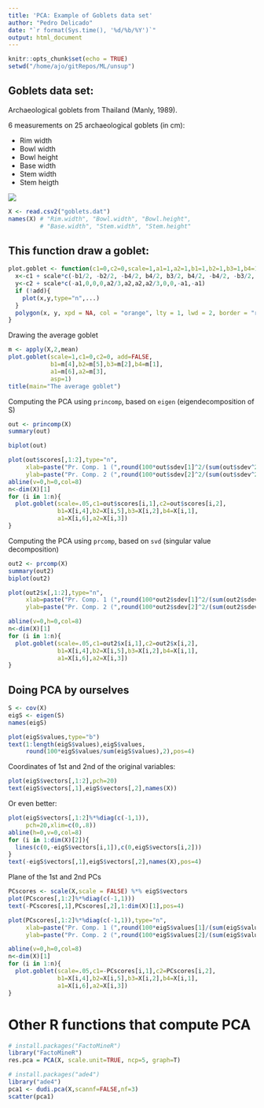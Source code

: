 ```yaml
---
title: 'PCA: Example of Goblets data set'
author: "Pedro Delicado"
date: "`r format(Sys.time(), '%d/%b/%Y')`"
output: html_document
---
```


```r
knitr::opts_chunk$set(echo = TRUE)
setwd("/home/ajo/gitRepos/ML/unsup")
```

## Goblets data set: 
Archaeological goblets from Thailand (Manly, 1989).

6 measurements on 25 archaeological goblets (in cm):

* Rim width 
* Bowl width 
* Bowl height
* Base width
* Stem width
* Stem heigth

![](https://www.duckhorn.com/assets/client/Image/blog/wine-glass-illustration2.jpg)

```r
X <- read.csv2("goblets.dat")
names(X) # "Rim.width", "Bowl.width", "Bowl.height", 
         # "Base.width", "Stem.width", "Stem.height"
```

## This function draw a goblet:

```r
plot.goblet <- function(c1=0,c2=0,scale=1,a1=1,a2=1,b1=1,b2=1,b3=1,b4=1,add=TRUE,...){
  x<-c1 + scale*c(-b1/2, -b2/2, -b4/2, b4/2, b3/2, b4/2, -b4/2, -b3/2, -b4/2, b2/2, b1/2, -b1/2) 
  y<-c2 + scale*c(-a1,0,0,0,a2/3,a2,a2,a2/3,0,0,-a1,-a1)
  if (!add){
    plot(x,y,type="n",...)
  }
  polygon(x, y, xpd = NA, col = "orange", lty = 1, lwd = 2, border = "red")
}
```

Drawing the average goblet 

```r
m <- apply(X,2,mean)
plot.goblet(scale=1,c1=0,c2=0, add=FALSE,
            b1=m[4],b2=m[5],b3=m[2],b4=m[1],
            a1=m[6],a2=m[3],
            asp=1)
title(main="The average goblet")
```

Computing the PCA using `princomp`, based on `eigen` (eigendecomposition of S)

```r
out <- princomp(X)
summary(out)
```

```r
biplot(out)
```

```r
plot(out$scores[,1:2],type="n",
     xlab=paste("Pr. Comp. 1 (",round(100*out$sdev[1]^2/(sum(out$sdev^2)),2),"%)",sep=""),
     ylab=paste("Pr. Comp. 2 (",round(100*out$sdev[2]^2/(sum(out$sdev^2)),2),"%)",sep=""))
abline(v=0,h=0,col=8)
n<-dim(X)[1]
for (i in 1:n){
  plot.goblet(scale=.05,c1=out$scores[i,1],c2=out$scores[i,2],
              b1=X[i,4],b2=X[i,5],b3=X[i,2],b4=X[i,1],
              a1=X[i,6],a2=X[i,3])
}
```

Computing the PCA using `prcomp`, based on `svd` (singular value decomposition)

```r
out2 <- prcomp(X)
summary(out2)
biplot(out2)

plot(out2$x[,1:2],type="n",
     xlab=paste("Pr. Comp. 1 (",round(100*out2$sdev[1]^2/(sum(out2$sdev^2)),2),"%)",sep=""),
     ylab=paste("Pr. Comp. 2 (",round(100*out2$sdev[2]^2/(sum(out2$sdev^2)),2),"%)",sep=""))

abline(v=0,h=0,col=8)
n<-dim(X)[1]
for (i in 1:n){
  plot.goblet(scale=.05,c1=out2$x[i,1],c2=out2$x[i,2],
              b1=X[i,4],b2=X[i,5],b3=X[i,2],b4=X[i,1],
              a1=X[i,6],a2=X[i,3])
}
```

## Doing PCA by ourselves

```r
S <- cov(X)
eigS <- eigen(S)
names(eigS)
```

```r
plot(eigS$values,type="b")
text(1:length(eigS$values),eigS$values,
     round(100*eigS$values/sum(eigS$values),2),pos=4)
```

Coordinates of 1st and 2nd of the original variables:

```r
plot(eigS$vectors[,1:2],pch=20)
text(eigS$vectors[,1],eigS$vectors[,2],names(X))
```

Or even better:

```r
plot(eigS$vectors[,1:2]%*%diag(c(-1,1)),
     pch=20,xlim=c(0,.8))
abline(h=0,v=0,col=8)
for (i in 1:dim(X)[2]){
  lines(c(0,-eigS$vectors[i,1]),c(0,eigS$vectors[i,2]))
}
text(-eigS$vectors[,1],eigS$vectors[,2],names(X),pos=4)
```

Plane of the 1st and 2nd PCs

```r
PCscores <- scale(X,scale = FALSE) %*% eigS$vectors
plot(PCscores[,1:2]%*%diag(c(-1,1)))
text(-PCscores[,1],PCscores[,2],1:dim(X)[1],pos=4)
```

```r
plot(PCscores[,1:2]%*%diag(c(-1,1)),type="n",
     xlab=paste("Pr. Comp. 1 (",round(100*eigS$values[1]/(sum(eigS$values)),2),"%)",sep=""),
     ylab=paste("Pr. Comp. 2 (",round(100*eigS$values[2]/(sum(eigS$values)),2),"%)",sep=""))

abline(v=0,h=0,col=8)
n<-dim(X)[1]
for (i in 1:n){
  plot.goblet(scale=.05,c1=-PCscores[i,1],c2=PCscores[i,2],
              b1=X[i,4],b2=X[i,5],b3=X[i,2],b4=X[i,1],
              a1=X[i,6],a2=X[i,3])
}
```
 
# Other R functions that compute PCA

```r
# install.packages("FactoMineR")
library("FactoMineR")
res.pca = PCA(X, scale.unit=TRUE, ncp=5, graph=T)
```

```r
# install.packages("ade4")
library("ade4")
pca1 <- dudi.pca(X,scannf=FALSE,nf=3)
scatter(pca1)
```

